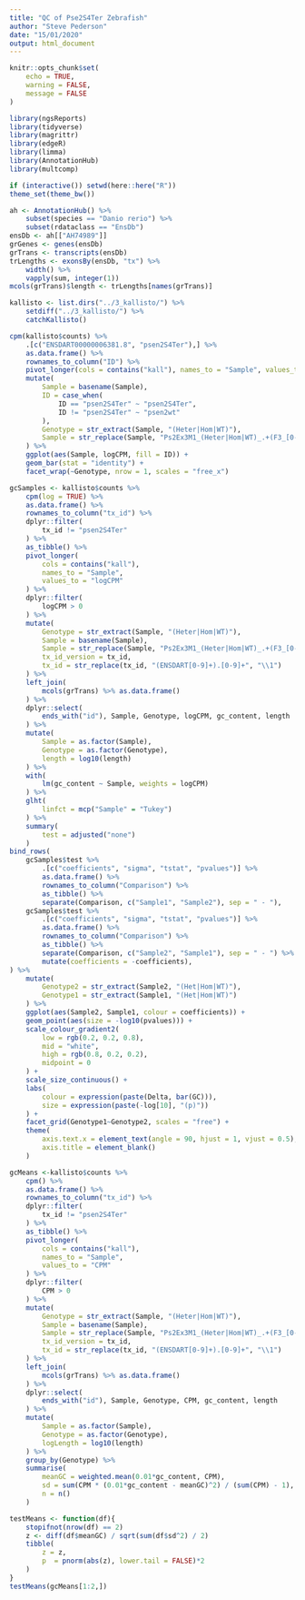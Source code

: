 ```yaml
---
title: "QC of Pse2S4Ter Zebrafish"
author: "Steve Pederson"
date: "15/01/2020"
output: html_document
---
```


```r
knitr::opts_chunk$set(
	echo = TRUE,
	warning = FALSE,
	message = FALSE
)
```

```r
library(ngsReports)
library(tidyverse)
library(magrittr)
library(edgeR)
library(limma)
library(AnnotationHub)
library(multcomp)
```

```r
if (interactive()) setwd(here::here("R"))
theme_set(theme_bw())
```


```r
ah <- AnnotationHub() %>%
	subset(species == "Danio rerio") %>%
	subset(rdataclass == "EnsDb")
ensDb <- ah[["AH74989"]]
grGenes <- genes(ensDb)
grTrans <- transcripts(ensDb)
trLengths <- exonsBy(ensDb, "tx") %>%
	width() %>%
	vapply(sum, integer(1))
mcols(grTrans)$length <- trLengths[names(grTrans)]
```


```r
kallisto <- list.dirs("../3_kallisto/") %>%
	setdiff("../3_kallisto/") %>%
	catchKallisto()
```


```r
cpm(kallisto$counts) %>%
	.[c("ENSDART00000006381.8", "psen2S4Ter"),] %>%
	as.data.frame() %>%
	rownames_to_column("ID") %>%
	pivot_longer(cols = contains("kall"), names_to = "Sample", values_to = "CPM") %>%
	mutate(
		Sample = basename(Sample),
		ID = case_when(
			ID == "psen2S4Ter" ~ "psen2S4Ter",
			ID != "psen2S4Ter" ~ "psen2wt"
		),
		Genotype = str_extract(Sample, "(Heter|Hom|WT)"),
		Sample = str_replace(Sample, "Ps2Ex3M1_(Heter|Hom|WT)_.+(F3_[0-9]+)_.+", "\\1_\\2")
	) %>%
	ggplot(aes(Sample, logCPM, fill = ID)) +
	geom_bar(stat = "identity") +
	facet_wrap(~Genotype, nrow = 1, scales = "free_x")
```

```r
gcSamples <- kallisto$counts %>%
	cpm(log = TRUE) %>%
	as.data.frame() %>%
	rownames_to_column("tx_id") %>%
	dplyr::filter(
		tx_id != "psen2S4Ter"
	) %>%
	as_tibble() %>%
	pivot_longer(
		cols = contains("kall"), 
		names_to = "Sample", 
		values_to = "logCPM"
	) %>%
	dplyr::filter(
		logCPM > 0
	) %>%
	mutate(
		Genotype = str_extract(Sample, "(Heter|Hom|WT)"),
		Sample = basename(Sample),
		Sample = str_replace(Sample, "Ps2Ex3M1_(Heter|Hom|WT)_.+(F3_[0-9]+)_.+", "\\1_\\2"),
		tx_id_version = tx_id,
		tx_id = str_replace(tx_id, "(ENSDART[0-9]+).[0-9]+", "\\1")
	) %>%
	left_join(
		mcols(grTrans) %>% as.data.frame()
	) %>%
	dplyr::select(
		ends_with("id"), Sample, Genotype, logCPM, gc_content, length
	) %>%
	mutate(
		Sample = as.factor(Sample),
		Genotype = as.factor(Genotype),
		length = log10(length)
	) %>%
	with(
		lm(gc_content ~ Sample, weights = logCPM)
	) %>%
	glht(
		linfct = mcp("Sample" = "Tukey")
	) %>%
	summary(
		test = adjusted("none")
	)
bind_rows(
	gcSamples$test %>%
		.[c("coefficients", "sigma", "tstat", "pvalues")] %>%
		as.data.frame() %>%
		rownames_to_column("Comparison") %>%
		as_tibble() %>%
		separate(Comparison, c("Sample1", "Sample2"), sep = " - "),
	gcSamples$test %>%
		.[c("coefficients", "sigma", "tstat", "pvalues")] %>%
		as.data.frame() %>%
		rownames_to_column("Comparison") %>%
		as_tibble() %>%
		separate(Comparison, c("Sample2", "Sample1"), sep = " - ") %>%
		mutate(coefficients = -coefficients),
) %>%
	mutate(
		Genotype2 = str_extract(Sample2, "(Het|Hom|WT)"),
		Genotype1 = str_extract(Sample1, "(Het|Hom|WT)")
	) %>%
	ggplot(aes(Sample2, Sample1, colour = coefficients)) +
	geom_point(aes(size = -log10(pvalues))) +
	scale_colour_gradient2(
		low = rgb(0.2, 0.2, 0.8),
		mid = "white",
		high = rgb(0.8, 0.2, 0.2), 
		midpoint = 0
	) +
	scale_size_continuous() +
	labs(
		colour = expression(paste(Delta, bar(GC))),
		size = expression(paste(-log[10], "(p)"))
	) +
	facet_grid(Genotype1~Genotype2, scales = "free") +
	theme(
		axis.text.x = element_text(angle = 90, hjust = 1, vjust = 0.5),
		axis.title = element_blank()
	)
```

```r
gcMeans <-kallisto$counts %>%
	cpm() %>%
	as.data.frame() %>%
	rownames_to_column("tx_id") %>%
	dplyr::filter(
		tx_id != "psen2S4Ter"
	) %>%
	as_tibble() %>%
	pivot_longer(
		cols = contains("kall"), 
		names_to = "Sample", 
		values_to = "CPM"
	) %>%
	dplyr::filter(
		CPM > 0
	) %>%
	mutate(
		Genotype = str_extract(Sample, "(Heter|Hom|WT)"),
		Sample = basename(Sample),
		Sample = str_replace(Sample, "Ps2Ex3M1_(Heter|Hom|WT)_.+(F3_[0-9]+)_.+", "\\1_\\2"),
		tx_id_version = tx_id,
		tx_id = str_replace(tx_id, "(ENSDART[0-9]+).[0-9]+", "\\1")
	) %>%
	left_join(
		mcols(grTrans) %>% as.data.frame()
	) %>%
	dplyr::select(
		ends_with("id"), Sample, Genotype, CPM, gc_content, length
	) %>%
	mutate(
		Sample = as.factor(Sample),
		Genotype = as.factor(Genotype),
		logLength = log10(length)
	) %>%
	group_by(Genotype) %>%
	summarise(
		meanGC = weighted.mean(0.01*gc_content, CPM),
		sd = sum(CPM * (0.01*gc_content - meanGC)^2) / (sum(CPM) - 1),
		n = n()
	)
```

```r
testMeans <- function(df){
	stopifnot(nrow(df) == 2)
	z <- diff(df$meanGC) / sqrt(sum(df$sd^2) / 2)
	tibble(
		z = z,
		p  = pnorm(abs(z), lower.tail = FALSE)*2
	)
}
testMeans(gcMeans[1:2,])
```

